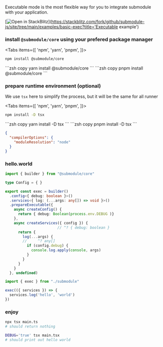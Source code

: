 
Executable mode is the most flexible way for you to integrate submodule with your application.

[![Open in StackBlitz](https://developer.stackblitz.com/img/open_in_stackblitz.svg)](https://stackblitz.com/fork/github/submodule-js/site/tree/main/examples/basic-exec?title='Executable example')

<Steps>

### install `@submodule/core` using your prefered package manager
<Tabs items={[
  'npm', 
  'yarn', 
  'pnpm',
]}>
  <Tab>
  ```zsh copy
  npm install @submodule/core
  ```
  </Tab>
  
  <Tab>
  ```zsh copy
  yarn install @submodule/core
  ```
  </Tab>
  
  <Tab>
  ```zsh copy
  pnpm install @submodule/core
  ```
  </Tab>

</Tabs>

### prepare runtime environment (optional)
We use `tsx` here to simplify the process, but it will be the same for all runner

<Tabs items={[
  'npm', 
  'yarn', 
  'pnpm',
]}>
  <Tab>
  ```zsh copy
  npm install -D tsx
  ```
  </Tab>
  
  <Tab>
  ```zsh copy
  yarn install -D tsx
  ```
  </Tab>
  
  <Tab>
  ```zsh copy
  pnpm install -D tsx
  ```
  </Tab>

</Tabs>

```json filename="tsconfig.json" copy
{
  "compilerOptions": {
    "moduleResolution": "node"
  }
}
```

### hello.world
```typescript copy showLineNumbers filename="submodule.ts"
import { builder } from "@submodule/core"

type Config = { }

export const exec = builder()
  .config<{ debug: boolean }>()
  .services<{ log: (...args: any[]) => void }>()
  .prepareExecutable({
    async createConfig() {
      return { debug: Boolean(process.env.DEBUG )}
    },
    async createServices({ config }) {
                        // ^? { debug: boolean }
      return {
        log(...args) {
        //     ^? any[]
          if (config.debug) {
            console.log.apply(console, args)
          }
        }
      }
    }
  }, undefined)
```

```typescript copy showLineNumbers filename="main.ts"
import { exec } from "./submodule"

exec(({ services }) => {
  services.log('hello', 'world')
})
```

### enjoy
```bash copy
npx tsx main.ts
# should return nothing
```
```bash copy
DEBUG='true' tsx main.tsx
# should print out hello world
```
</Steps>

